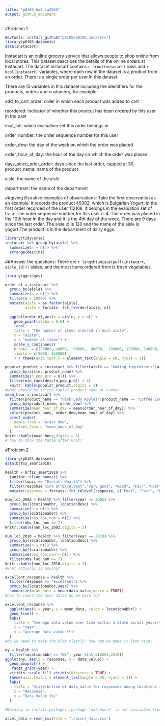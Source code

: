 ```yaml
---
title: "p8105_hw3_ra2965"
output: github_document
---
```

#Problem 1

```r
devtools::install_github("p8105/p8105.datasets")
library(p8105.datasets)
data(instacart)
```
Instacart is an online grocery service that allows people to shop online from local stores. This dataset describes the details of the online orders at Instacart. The dataset instacart contains `r nrow(instacart)` rows and `r ncol(instacart)` variables, where each row in the dataset is a product from an order. There is a single order per user in this dataset.

There are 15 variables in this dataset including the identifiers for the products, orders and customers, for example:

add_to_cart_order: order in which each product was added to cart

reordered: indicator of whether this prodcut has been ordered by this user in the past

eval_set: which evaluation set this order belongs in

order_number: the order sequence number for this user

order_dow: the day of the week on which the order was placed

order_hour_of_day: the hour of the day on which the order was placed

days_since_prior_order: days since the last order, capped at 30, 
product_name: name of the product

aisle: the name of the aisle

department: the name of the department

##giving illstrative examples of observations:
Take the first observation as an example: It records the product 49302, which is Bulgarian Yogurt, in the first order recorded of the user 112108. It belongs in the evaluation set of train. The order sequence number for this user is 4. The order was placed in the 10th hour in the day and it is the 4th day of the week. There are 9 days since the last order. The aisle id is 120 and the name of the aisle is yogurt.The product is in the department of dairy eggs.

```r
library(tidyverse)
instacart %>% group_by(aisle) %>% 
  summarize(n = n()) %>% 
  arrange(desc(n))
```
##Answer the questions:
There are `r length(unique(pull(instacart, aisle_id)))` aisles, and the most items ordered from is fresh vegetables.
```r
library(ggridges)

order_df = instacart %>% 
  group_by(aisle) %>% 
  summarize(n = n()) %>% 
  filter(n > 10000) %>% 
  mutate(aisle = as.factor(aisle), 
         aisle = forcats::fct_reorder(aisle, n))
    
  ggplot(order_df,aes(x = aisle, y = n)) + 
    geom_point(alpha = 0.6) +
    labs(
    title = "The number of items ordered in each aisle",
    x = "aisle",
    y = "number of items") +
    scale_y_continuous(
    breaks  = c(20000, 40000,  60000,  80000,  100000, 120000, 140000, 160000), 
    limits = c(9000, 160000)
    ) + theme(axis.text.x = element_text(angle = 60, hjust = 1))

```



```r

popular_product = instacart %>% filter(aisle == "baking ingredients"|aisle == "dog food care"|aisle == "packaged vegetables fruits") %>% 
  group_by(aisle, product_name) %>%
  summarize(n_pop_pro = n()) %>%
  filter(min_rank(desc(n_pop_pro)) < 4) 
  knitr::kable(popular_product,digits = 1)
#what should be in the table? product name or number
mean_hour = instacart %>% 
  filter(product_name == "Pink Lady Apples"|product_name == "Coffee Ice Cream") %>% 
  group_by(product_name, order_dow) %>%
  summarize(mean_hour_of_day = mean(order_hour_of_day)) %>%
  select(product_name, order_dow,mean_hour_of_day) %>%
  pivot_wider(
    names_from = "order_dow",
    values_from = "mean_hour_of_day"
  )
knitr::kable(mean_hour,digits = 3)
# how to show the table after knit?


```

#Problem 2
```r
library(p8105.datasets)
data(brfss_smart2010) 

health = brfss_smart2010 %>%
  janitor::clean_names() %>%
  filter(topic == "Overall Health") %>%
  filter(response %in% c("Excellent","Very good", "Good", "Fair","Poor") )%>%
  mutate(response = forcats::fct_relevel(response, c("Poor", "Fair", "Good","Very good","Excellent"))) 

```

```r
num_loc_2002 = health %>% filter(year == 2002) %>%
  group_by(locationabbr, locationdesc) %>% 
  summarise(n = n()) %>% 
  group_by(locationabbr) %>% 
  summarise(obs_loc_num = n()) %>%
  filter(obs_loc_num >= 7)
knitr::kable(num_loc_2002,digits = 3)
```
```r
num_loc_2010 = health %>% filter(year == 2010) %>%
  group_by(locationabbr, locationdesc) %>% 
  summarise(n = n()) %>% 
  group_by(locationabbr) %>% 
  summarise(obs_loc_num = n()) %>%
  filter(obs_loc_num >= 7) 
knitr::kable(num_loc_2010,digits = 3)
#what actually is asking?     
```



```r
excellent_response = health %>% 
  filter(response == "Excellent") %>%
  group_by(locationabbr,year) %>%
  summarize(mean_data = mean(data_value,na.rm = TRUE)) 
#how to round the mean data? do we have to?

excellent_response %>%
  ggplot(aes(x = year, y = mean_data, color = locationabbr)) + 
  geom_line() +
  labs(
    title = "Average data value over time within a state across years(%)",
    x = "Year",
    y = "Average data value (%)"
  ) 
#do we need to make the plot clearly? how can we make it look nice?

```
```r

ny = health %>% 
  filter(locationabbr == "NY", year %in% c(2006,2010)) 
ggplot(ny, aes(x = response, y = data_value)) + 
  geom_boxplot() +
   facet_grid(~year) + 
  viridis::scale_fill_viridis(discrete = TRUE) +
  theme(axis.text.x = element_text(angle = 45, hjust = 1)) +
  labs(
    title = "Distribution of data_value for responses among locations in NY State",
    x = "Response",
    y = "Data Value (%)"
  ) 
  
#Warning in install.packages :package ‘patchwork’ is not available (for R version 3.6.1)
```

```r
accel_data = read_csv(file = "./accel_data.csv")
```

